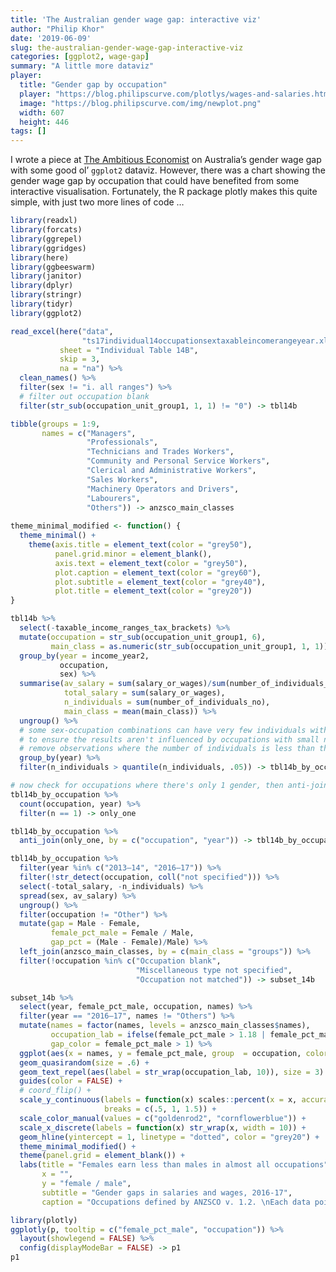 ```yaml
---
title: 'The Australian gender wage gap: interactive viz'
author: "Philip Khor"
date: '2019-06-09'
slug: the-australian-gender-wage-gap-interactive-viz
categories: [ggplot2, wage-gap]
summary: "A little more dataviz"
player:
  title: "Gender gap by occupation"
  player: "https://blog.philipscurve.com/plotlys/wages-and-salaries.html"
  image: "https://blog.philipscurve.com/img/newplot.png"
  width: 607
  height: 446
tags: []
---
```


I wrote a piece at [The Ambitious Economist](https://theambitiouseconomist.com/an-analysis-of-the-gender-wage-gap-in-australia/) on Australia's gender wage gap with some good ol' `ggplot2` dataviz. However, there was a chart showing the gender wage gap by occupation that could have benefited from some interactive visualisation. Fortunately, the R package plotly makes this quite simple, with just two more lines of code ... 


```r
library(readxl)
library(forcats)
library(ggrepel)
library(ggridges)
library(here)
library(ggbeeswarm)
library(janitor)
library(dplyr)
library(stringr)
library(tidyr)
library(ggplot2)

read_excel(here("data", 
                "ts17individual14occupationsextaxableincomerangeyear.xlsx"), 
           sheet = "Individual Table 14B", 
           skip = 3, 
           na = "na") %>% 
  clean_names() %>% 
  filter(sex != "i. all ranges") %>% 
  # filter out occupation blank
  filter(str_sub(occupation_unit_group1, 1, 1) != "0") -> tbl14b

tibble(groups = 1:9, 
       names = c("Managers", 
                 "Professionals", 
                 "Technicians and Trades Workers",
                 "Community and Personal Service Workers", 
                 "Clerical and Administrative Workers", 
                 "Sales Workers",
                 "Machinery Operators and Drivers", 
                 "Labourers",
                 "Others")) -> anzsco_main_classes
 
theme_minimal_modified <- function() { 
  theme_minimal() + 
    theme(axis.title = element_text(color = "grey50"), 
          panel.grid.minor = element_blank(), 
          axis.text = element_text(color = "grey50"), 
          plot.caption = element_text(color = "grey60"), 
          plot.subtitle = element_text(color = "grey40"), 
          plot.title = element_text(color = "grey20"))
}

tbl14b %>% 
  select(-taxable_income_ranges_tax_brackets) %>% 
  mutate(occupation = str_sub(occupation_unit_group1, 6), 
         main_class = as.numeric(str_sub(occupation_unit_group1, 1, 1))) %>% 
  group_by(year = income_year2, 
           occupation, 
           sex) %>% 
  summarise(av_salary = sum(salary_or_wages)/sum(number_of_individuals_no), 
            total_salary = sum(salary_or_wages),
            n_individuals = sum(number_of_individuals_no), 
            main_class = mean(main_class)) %>% 
  ungroup() %>% 
  # some sex-occupation combinations can have very few individuals within 
  # to ensure the results aren't influenced by occupations with small numbers of individuals, 
  # remove observations where the number of individuals is less than the 5% quantile for each year (around 62) 
  group_by(year) %>% 
  filter(n_individuals > quantile(n_individuals, .05)) -> tbl14b_by_occupation

# now check for occupations where there's only 1 gender, then anti-join to remove 
tbl14b_by_occupation %>% 
  count(occupation, year) %>% 
  filter(n == 1) -> only_one

tbl14b_by_occupation %>% 
  anti_join(only_one, by = c("occupation", "year")) -> tbl14b_by_occupation

tbl14b_by_occupation %>%
  filter(year %in% c("2013–14", "2016–17")) %>%
  filter(!str_detect(occupation, coll("not specified"))) %>%
  select(-total_salary, -n_individuals) %>%
  spread(sex, av_salary) %>%
  ungroup() %>%
  filter(occupation != "Other") %>%
  mutate(gap = Male - Female,
         female_pct_male = Female / Male,
         gap_pct = (Male - Female)/Male) %>%
  left_join(anzsco_main_classes, by = c(main_class = "groups")) %>%
  filter(!occupation %in% c("Occupation blank",
                            "Miscellaneous type not specified",
                            "Occupation not matched")) -> subset_14b

subset_14b %>% 
  select(year, female_pct_male, occupation, names) %>%
  filter(year == "2016–17", names != "Others") %>% 
  mutate(names = factor(names, levels = anzsco_main_classes$names), 
         occupation_lab = ifelse(female_pct_male > 1.18 | female_pct_male < .5, occupation, ""), 
         gap_color = female_pct_male > 1) %>% 
  ggplot(aes(x = names, y = female_pct_male, group  = occupation, color = gap_color)) + 
  geom_quasirandom(size = .6) + 
  geom_text_repel(aes(label = str_wrap(occupation_lab, 10)), size = 3) + 
  guides(color = FALSE) + 
  # coord_flip() + 
  scale_y_continuous(labels = function(x) scales::percent(x = x, accuracy = 2), 
                     breaks = c(.5, 1, 1.5)) + 
  scale_color_manual(values = c("goldenrod2", "cornflowerblue")) + 
  scale_x_discrete(labels = function(x) str_wrap(x, width = 10)) + 
  geom_hline(yintercept = 1, linetype = "dotted", color = "grey20") + 
  theme_minimal_modified() + 
  theme(panel.grid = element_blank()) + 
  labs(title = "Females earn less than males in almost all occupations", 
       x = "", 
       y = "female / male",
       subtitle = "Gender gaps in salaries and wages, 2016-17", 
       caption = "Occupations defined by ANZSCO v. 1.2. \nEach data point represents an occupation. \n Salary and wages data, Taxation Statistics 2016-2017") -> p

```

```r
library(plotly)
ggplotly(p, tooltip = c("female_pct_male", "occupation")) %>% 
  layout(showlegend = FALSE) %>% 
  config(displayModeBar = FALSE) -> p1
p1
```